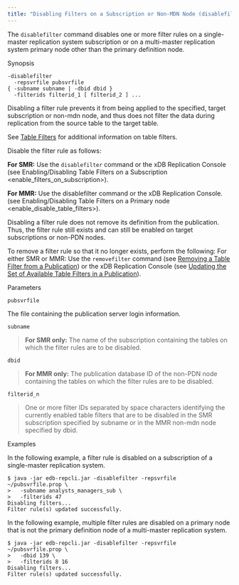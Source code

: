 ```yaml
---
title: "Disabling Filters on a Subscription or Non-MDN Node (disablefilter)"
---
```


<div id="disable_filters_on_subscription_or_non_pdn_node" class="registered_link"></div>

The `disablefilter` command disables one or more filter rules on a single-master replication system subscription or on a multi-master replication system primary node other than the primary definition node.

Synopsis

```text
-disablefilter
  -repsvrfile pubsvrfile
{ -subname subname | -dbid dbid }
  -filterids filterid_1 [ filterid_2 ] ...
```

Disabling a filter rule prevents it from being applied to the specified, target subscription or non-mdn node, and thus does not filter the data during replication from the source table to the target table.

See [Table Filters](../../02_overview/02_replication_concepts_and_definitions/13_table_filters/#table_filters) for additional information on table filters.

Disable the filter rule as follows:

**For SMR:** Use the `disablefilter` command or the xDB Replication Console (see <span class="title-ref">Enabling/Disabling Table Filters on a Subscription &lt;enable_filters_on_subscription></span>).

**For MMR:** Use the disablefilter command or the xDB Replication Console. (see <span class="title-ref">Enabling/Disabling Table Filters on a Primary node &lt;enable_disable_table_filters></span>).

Disabling a filter rule does not remove its definition from the publication. Thus, the filter rule still exists and can still be enabled on target subscriptions or non-PDN nodes.

To remove a filter rule so that it no longer exists, perform the following: For either SMR or MMR: Use the `removefilter` command (see [Removing a Table Filter from a Publication](22_removing_tablefilters_to_publication/#removing_tablefilters_to_publication)) or the xDB Replication Console (see [Updating the Set of Available Table Filters in a Publication](../../07_common_operations/06_managing_publication/04_updating_table_filters_in_pub/#updating_table_filters_in_pub)).

Parameters

`pubsvrfile`

The file containing the publication server login information.

`subname`

> **For SMR only:** The name of the subscription containing the tables on which the filter rules are to be disabled.

`dbid`

> **For MMR only:** The publication database ID of the non-PDN node containing the tables on which the filter rules are to be disabled.

`filterid_n`

> One or more filter IDs separated by space characters identifying the currently enabled table filters that are to be disabled in the SMR subscription specified by subname or in the MMR non-mdn node specified by dbid.

Examples

In the following example, a filter rule is disabled on a subscription of a single-master replication system.

```text
$ java -jar edb-repcli.jar -disablefilter -repsvrfile ~/pubsvrfile.prop \
>   -subname analysts_managers_sub \
>   -filterids 47
Disabling filters...
Filter rule(s) updated successfully.
```

In the following example, multiple filter rules are disabled on a primary node that is not the primary definition node of a multi-master replication system.

```text
$ java -jar edb-repcli.jar -disablefilter -repsvrfile ~/pubsvrfile.prop \
>   -dbid 139 \
>   -filterids 8 16
Disabling filters...
Filter rule(s) updated successfully.
```
